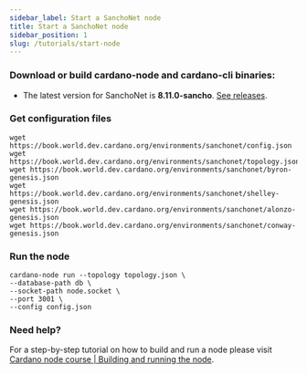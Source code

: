 ```yaml
---
sidebar_label: Start a SanchoNet node
title: Start a SanchoNet node
sidebar_position: 1
slug: /tutorials/start-node
---
```


### Download or build cardano-node and cardano-cli binaries:

* The latest version for SanchoNet is **8.11.0-sancho**. [See releases](https://github.com/IntersectMBO/cardano-node/releases).

### Get configuration files

```
wget https://book.world.dev.cardano.org/environments/sanchonet/config.json
wget https://book.world.dev.cardano.org/environments/sanchonet/topology.json
wget https://book.world.dev.cardano.org/environments/sanchonet/byron-genesis.json
wget https://book.world.dev.cardano.org/environments/sanchonet/shelley-genesis.json
wget https://book.world.dev.cardano.org/environments/sanchonet/alonzo-genesis.json
wget https://book.world.dev.cardano.org/environments/sanchonet/conway-genesis.json
```

### Run the node

```
cardano-node run --topology topology.json \
--database-path db \
--socket-path node.socket \
--port 3001 \
--config config.json
```

### Need help?

For a step-by-step tutorial on how to build and run a node please visit  [Cardano node course | Building and running the node](https://cardano-course.gitbook.io/cardano-course/handbook/module-1-build-and-run-the-node/building-the-node).
